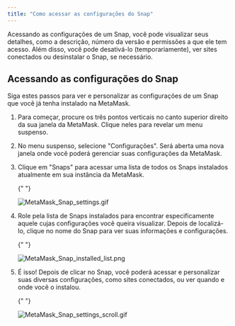 ```yaml
---
title: "Como acessar as configurações do Snap"
---
```


Acessando as configurações de um Snap, você pode visualizar seus detalhes, como a descrição, número da versão e permissões a que ele tem acesso. Além disso, você pode desativá-lo (temporariamente), ver sites conectados ou desinstalar o Snap, se necessário.

## Acessando as configurações do Snap

Siga estes passos para ver e personalizar as configurações de um Snap que você já tenha instalado na MetaMask.

1. Para começar, procure os três pontos verticais no canto superior direito da sua janela da MetaMask. Clique neles para revelar um menu suspenso.

2. No menu suspenso, selecione "Configurações". Será aberta uma nova janela onde você poderá gerenciar suas configurações da MetaMask.

3. Clique em "Snaps" para acessar uma lista de todos os Snaps instalados atualmente em sua instância da MetaMask.

   {" "}

   <div class="center-container">
     <div class="img-small">
       <img
         src={
           require("../../../../../img/metamask-snaps/how-do-snap-permissions-work/MetaMask_Snap_settings.gif")
             .default
         }
         alt="MetaMask_Snap_settings.gif"
       />
     </div>
   </div>

4. Role pela lista de Snaps instalados para encontrar especificamente aquele cujas configurações você queira visualizar. Depois de localizá-lo, clique no nome do Snap para ver suas informações e configurações.

   {" "}

   <div class="center-container">
     <div class="img-small">
       <img
         src={
           require("../../../../../img/metamask-snaps/how-do-snap-permissions-work/MetaMask_Snap_installed_list.png")
             .default
         }
         alt="MetaMask_Snap_installed_list.png"
       />
     </div>
   </div>

5. É isso! Depois de clicar no Snap, você poderá acessar e personalizar suas diversas configurações, como sites conectados, ou ver quando e onde você o instalou.

   {" "}

   <div class="center-container">
     <div class="img-small">
       <img
         src={
           require("../../../../../img/metamask-snaps/how-to-access-snap-settings/MetaMask_Snap_settings_scroll.gif")
             .default
         }
         alt="MetaMask_Snap_settings_scroll.gif"
       />
     </div>
   </div>
